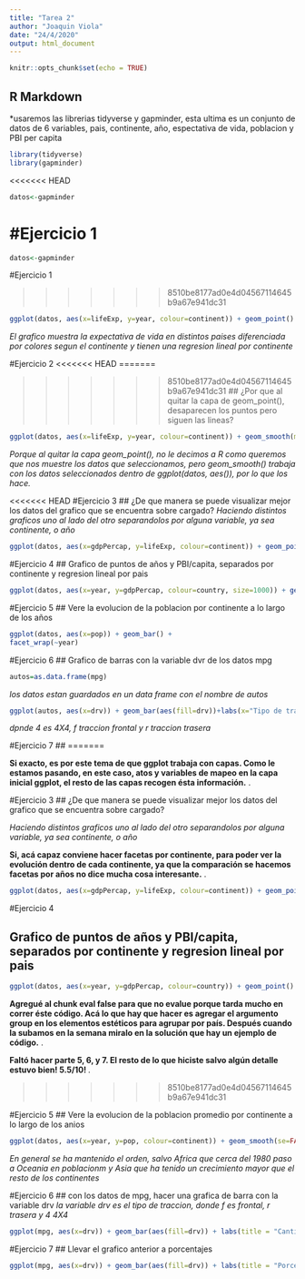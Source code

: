 ```yaml
---
title: "Tarea 2"
author: "Joaquin Viola"
date: "24/4/2020"
output: html_document
---
```


```r
knitr::opts_chunk$set(echo = TRUE)
```

## R Markdown
*usaremos las librerias tidyverse y gapminder, esta ultima es un conjunto de datos de 6 variables, pais, continente, año, espectativa de vida, poblacion y PBI per capita
```r
library(tidyverse)
library(gapminder)
```
<<<<<<< HEAD
```r
datos<-gapminder
```
#Ejercicio 1
=======

```r
datos<-gapminder
```

#Ejercicio 1

>>>>>>> 8510be8177ad0e4d04567114645b9a67e941dc31
```r
ggplot(datos, aes(x=lifeExp, y=year, colour=continent)) + geom_point() + geom_smooth(method = lm, se=FALSE) + labs(x="Expectativa de vida", y="Año", colour="Continente", caption = "Evolucion de la expectativa de vida")
```
*El grafico muestra la expectativa de vida en distintos paises diferenciada por colores segun el continente y tienen una regresion lineal por continente*

#Ejercicio 2
<<<<<<< HEAD
=======

>>>>>>> 8510be8177ad0e4d04567114645b9a67e941dc31
## ¿Por que al quitar la capa de geom_point(), desaparecen los puntos pero siguen las lineas?
```r
ggplot(datos, aes(x=lifeExp, y=year, colour=continent)) + geom_smooth(method = lm, se=FALSE) + labs(x="Expectativa de vida", y="Año", colour="Continente", caption = "Evolucion de la expectativa de vida")
```
*Porque al quitar la capa geom_point(), no le decimos a R como queremos que nos muestre los datos que seleccionamos, pero geom_smooth() trabaja con los datos seleccionados dentro de ggplot(datos, aes()), por lo que los hace.*

<<<<<<< HEAD
#Ejercicio 3
## ¿De que manera se puede visualizar mejor los datos del grafico que se encuentra sobre cargado?
*Haciendo distintos graficos uno al lado del otro separandolos por alguna variable, ya sea continente, o año*
```r
ggplot(datos, aes(x=gdpPercap, y=lifeExp, colour=continent)) + geom_point() + facet_wrap(~year) + labs(x = "PBI p/capita", y= "Expectativa de vida", caption = "Expectativa de vida y PBI p/capita a lo largo de los años", colour= "continente")
```
#Ejercicio 4
## Grafico de puntos de años y PBI/capita, separados por continente y regresion lineal por pais
```r
ggplot(datos, aes(x=year, y=gdpPercap, colour=country, size=1000)) + geom_point() + theme(aspect.ratio = 1) + facet_wrap(~continent) + labs(x = "Año", y= "PBI/cabeza", caption = "Avance del PBI/cabeza en los años, separados por continente y refresion lineal de los paises", colour= "Pais") + geom_smooth(method=lm, se= FALSE) + theme(legend.position = "none")
```
#Ejercicio 5
## Vere la evolucion de la poblacion por continente a lo largo de los años
```r
ggplot(datos, aes(x=pop)) + geom_bar() + 
facet_wrap(~year)
```

#Ejercicio 6
## Grafico de barras con la variable dvr de los datos mpg
```r
autos=as.data.frame(mpg)
```
*los datos estan guardados en un data frame con el nombre de autos*
```r
ggplot(autos, aes(x=drv)) + geom_bar(aes(fill=drv))+labs(x="Tipo de traccion", y="Cantidad", colour="Tracciones") + scale_color_brewer(palette="Dark2")
```
*dpnde 4 es 4X4, f traccion frontal y r traccion trasera*

#Ejercicio 7
##
=======

<div class="alert alert-info">
  <strong>Si exacto, es por este tema de que ggplot trabaja con capas. Como le estamos pasando, en este caso, atos y variables de mapeo en la capa inicial ggplot, el resto de las capas recogen ésta información.</strong> .
</div>

#Ejercicio 3
## ¿De que manera se puede visualizar mejor los datos del grafico que se encuentra sobre cargado?

*Haciendo distintos graficos uno al lado del otro separandolos por alguna variable, ya sea continente, o año*


<div class="alert alert-info">
  <strong>Si, acá capaz conviene hacer facetas por continente, para poder ver la evolución dentro de cada continente, ya que la comparación se hacemos facetas por años no dice mucha cosa interesante.</strong> .
</div>

```r
ggplot(datos, aes(x=gdpPercap, y=lifeExp, colour=continent)) + geom_point() + facet_wrap(~year) + labs(x = "PBI p/capita", y= "Expectativa de vida", caption = "Expectativa de vida y PBI p/capita a lo largo de los años")
```

#Ejercicio 4

## Grafico de puntos de años y PBI/capita, separados por continente y regresion lineal por pais

```r
ggplot(datos, aes(x=year, y=gdpPercap, colour=country)) + geom_point() + theme(aspect.ratio = 1) + facet_wrap(~continent) + labs(x = "Año", y= "PBI/cabeza", caption = "Avance del PBI/cabeza en los años, separados por continente y refresion lineal de los paises") + geom_smooth(method=lm, se= FALSE)
```


<div class="alert alert-info">
  <strong>Agregué al chunk eval false para que no evalue porque tarda mucho en correr éste código. Acá lo que hay que hacer es agregar el argumento group en los elementos estéticos para agrupar por país. Después cuando la subamos en la semana miralo en la solución que hay un ejemplo de código.</strong> .
</div>


<div class="alert alert-info">
  <strong>Faltó hacer parte 5, 6, y 7. El resto de lo que hiciste salvo algún detalle estuvo bien! 5.5/10! </strong> .
</div>
>>>>>>> 8510be8177ad0e4d04567114645b9a67e941dc31

#Ejercicio 5
## Vere la evolucion de la poblacion promedio por continente a lo largo de los anios
```r
ggplot(datos, aes(x=year, y=pop, colour=continent)) + geom_smooth(se=FALSE)
```
*En general se ha mantenido el orden, salvo Africa que cerca del 1980 paso a Oceania en poblacionm y Asia que ha tenido un crecimiento mayor que el resto de los continentes*

#Ejercicio 6
## con los datos de mpg, hacer una grafica de barra con la variable drv
*la variable drv es el tipo de traccion, donde f es frontal, r trasera y 4 4X4*
```r
ggplot(mpg, aes(x=drv)) + geom_bar(aes(fill=drv)) + labs(title = "Cantidad por traccion", x="Tracciones", y="Cantidad")+ scale_color_brewer(palette = "Dark2")
```

#Ejercicio 7
## Llevar el grafico anterior a porcentajes
```r
ggplot(mpg, aes(x=drv)) + geom_bar(aes(fill=drv)) + labs(title = "Porcentaje por traccion", x="Tracciones", y="Porcentaje")+ scale_color_brewer(palette = "Dark2") + scale_y_continuous(labels=scales::percent)
```